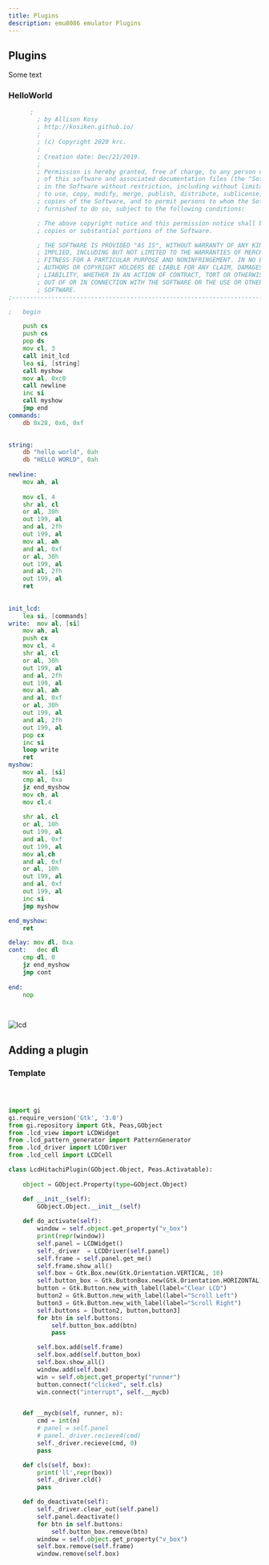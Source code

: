 ```yaml
---
title: Plugins
description: emu8086 emulator Plugins
---
```


## Plugins

Some text

### HelloWorld

```asm
      ;
        ; by Allison Kosy
        ; http://kosiken.github.io/
        ;
        ; (c) Copyright 2020 krc.
        ;
        ; Creation date: Dec/21/2019.
        ;
        ; Permission is hereby granted, free of charge, to any person obtaining a copy
        ; of this software and associated documentation files (the "Software"), to deal
        ; in the Software without restriction, including without limitation the rights
        ; to use, copy, modify, merge, publish, distribute, sublicense, and/or sell
        ; copies of the Software, and to permit persons to whom the Software is
        ; furnished to do so, subject to the following conditions:

        ; The above copyright notice and this permission notice shall be included in all
        ; copies or substantial portions of the Software.

        ; THE SOFTWARE IS PROVIDED "AS IS", WITHOUT WARRANTY OF ANY KIND, EXPRESS OR
        ; IMPLIED, INCLUDING BUT NOT LIMITED TO THE WARRANTIES OF MERCHANTABILITY,
        ; FITNESS FOR A PARTICULAR PURPOSE AND NONINFRINGEMENT. IN NO EVENT SHALL THE
        ; AUTHORS OR COPYRIGHT HOLDERS BE LIABLE FOR ANY CLAIM, DAMAGES OR OTHER
        ; LIABILITY, WHETHER IN AN ACTION OF CONTRACT, TORT OR OTHERWISE, ARISING FROM,
        ; OUT OF OR IN CONNECTION WITH THE SOFTWARE OR THE USE OR OTHER DEALINGS IN THE
        ; SOFTWARE.    
;--------------------------------------------------------------------------------------------

;   begin

	push cs
	push cs
	pop ds	
	mov cl, 3
	call init_lcd	
	lea si, [string]
	call myshow
	mov al, 0xc0
	call newline
	inc si
	call myshow
	jmp end	
commands:
	db 0x28, 0x6, 0xf

	
string:
	db "hello world", 0ah
	db "HELLO WORLD", 0ah
	
newline:
	mov ah, al
	
	mov cl, 4
	shr al, cl
	or al, 30h
	out 199, al
	and al, 2fh
	out 199, al
	mov al, ah
	and al, 0xf
	or al, 30h
	out 199, al
	and al, 2fh
	out 199, al
	ret
	
	
init_lcd:
	lea si, [commands]
write:	mov al, [si]
	mov ah, al
	push cx
	mov cl, 4
	shr al, cl
	or al, 30h
	out 199, al
	and al, 2fh
	out 199, al
	mov al, ah
	and al, 0xf
	or al, 30h
	out 199, al
	and al, 2fh
	out 199, al
	pop cx
	inc si
	loop write
	ret
myshow:
	mov al, [si]
	cmp al, 0xa
	jz end_myshow
	mov ch, al
	mov cl,4
	
	shr al, cl
	or al, 10h
	out 199, al
	and al, 0xf
	out 199, al
	mov al,ch
	and al, 0xf
	or al, 10h
	out 199, al
	and al, 0xf
	out 199, al	
	inc si
	jmp myshow

end_myshow:
	ret	

delay: mov dl, 0xa
cont:	dec dl
	cmp dl, 0
	jz end_myshow
	jmp cont
	
end: 
	nop
		
	


```

![lcd](../lcdplugin.gif)


## Adding a plugin

### Template

```python



import gi
gi.require_version('Gtk', '3.0')
from gi.repository import Gtk, Peas,GObject
from .lcd_view import LCDWidget
from .lcd_pattern_generator import PatternGenerator
from .lcd_driver import LCDDriver
from .lcd_cell import LCDCell

class LcdHitachiPlugin(GObject.Object, Peas.Activatable):
 
    object = GObject.Property(type=GObject.Object)

    def __init__(self):
        GObject.Object.__init__(self)
        
    def do_activate(self):
        window = self.object.get_property("v_box")
        print(repr(window))
        self.panel = LCDWidget()
        self._driver  = LCDDriver(self.panel)
        self.frame = self.panel.get_me()
        self.frame.show_all()
        self.box = Gtk.Box.new(Gtk.Orientation.VERTICAL, 10)
        self.button_box = Gtk.ButtonBox.new(Gtk.Orientation.HORIZONTAL)
        button = Gtk.Button.new_with_label(label="Clear LCD")
        button2 = Gtk.Button.new_with_label(label="Scroll Left")
        button3 = Gtk.Button.new_with_label(label="Scroll Right")    
        self.buttons = [button2, button,button3]    
        for btn in self.buttons:
            self.button_box.add(btn)
            pass

        self.box.add(self.frame)
        self.box.add(self.button_box)
        self.box.show_all()
        window.add(self.box)
        win = self.object.get_property("runner")
        button.connect("clicked", self.cls)
        win.connect("interrupt", self.__mycb)


    def __mycb(self, runner, n):
        cmd = int(n)
        # panel = self.panel
        # panel._driver.recieve4(cmd)
        self._driver.recieve(cmd, 0)
        pass

    def cls(self, box):
        print('ll',repr(box))
        self._driver.cld()
        pass

    def do_deactivate(self):
        self._driver.clear_out(self.panel)
        self.panel.deactivate()
        for btn in self.buttons:
            self.button_box.remove(btn)
        window = self.object.get_property("v_box")
        self.box.remove(self.frame)
        window.remove(self.box)

```
